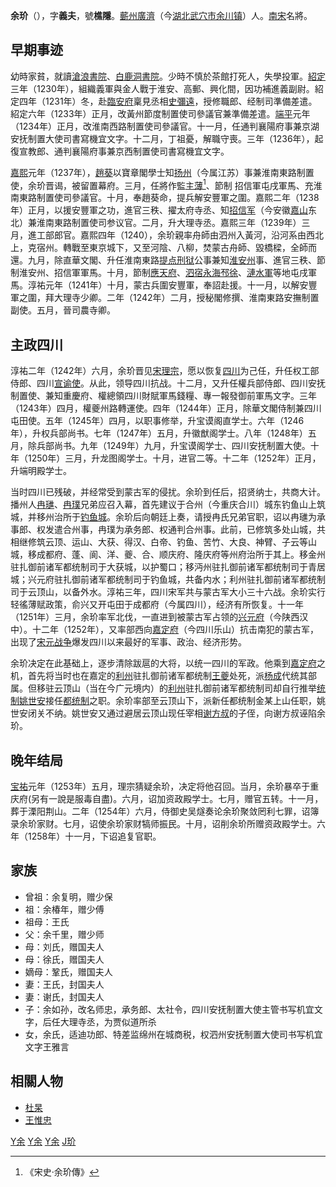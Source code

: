 {{Unreferenced|time=2015-10-10T23:57:32+00:00}}
'''余玠'''（{{bd|生年不詳||1253年|catIdx=}}），字'''義夫'''，號'''樵隱'''。[[蘄州|蘄州]][[廣濟|廣濟]]（今[[湖北|湖北]][[武穴市|武穴市]][[余川镇|余川镇]]）人。[[南宋|南宋]]名將。

== 早期事迹 ==
幼時家貧，就讀[[滄浪書院|滄浪書院]]、[[白鹿洞書院|白鹿洞書院]]。少時不慎於茶館打死人，失學投軍。[[紹定|紹定]]三年（1230年），組織義軍與金人戰于淮安、高郵、興化間，因功補進義副尉。紹定四年（1231年）冬，赴[[臨安府|臨安府]]稟見丞相[[史彌遠|史彌遠]]，授修職郎、经制司準備差遣。紹定六年（1233年）正月，改黃州節度制置使司參議官兼準備差遣。[[端平|端平]]元年（1234年）正月，改淮南西路制置使司參議官。十一月，任通判襄陽府事兼京湖安抚制置大使司書寫機宜文字。十二月，丁祖憂，解職守喪。三年（1236年），起復宣教郎、通判襄陽府事兼京西制置使司書寫機宜文字。

[[嘉熙|嘉熙]]元年（1237年），[[趙葵|趙葵]]以寶章閣學士知[[扬州|扬州]]（今属江苏）事兼淮南東路制置使，余玠晋谒，被留置幕府。三月，任將作監[[主薄|主薄]]<ref>《宋史‧余玠傳》</ref>、節制 招信軍屯戌軍馬、充淮南東路制置使司參議官。十月，奉趙葵命，提兵解安豐軍之圍。嘉熙二年（1238年）正月，以援安豐軍之功，進官三秩、擢太府寺丞、知[[招信军|招信军]]（今安徽[[嘉山|嘉山]]东北）兼淮南東路制置使司参议官。二月，升大理寺丞。嘉熙三年（1239年）三月，進工部郎官。嘉熙四年（1240），余玠親率舟師由泗州入黃河，沿河系由西北上，克宿州。轉戰至東京城下，又至河陰、八柳，焚蒙古舟師、毀橋樑，全師而還。九月，除直華文閣、升任淮南東路[[提点刑狱|提点刑狱]]公事兼知[[淮安州|淮安州]]事、進官三秩、節制淮安州、招信軍軍馬。十月，節制[[应天府_(宋朝)|應天府]]、[[泗州|泗]][[宿州_(古代)|宿]][[永州_(金朝)|永]][[海州_(东魏)|海]][[邳州_(古代)|邳]][[徐州_(三国至明朝)|徐]]、[[漣水軍|漣水軍]]等地屯戌軍馬。淳祐元年（1241年）十月，蒙古兵圍安豐軍，奉詔赴援。十一月，以解安豐軍之圍，拜大理寺少卿。二年（1242年）二月，授秘閣修撰、淮南東路安撫制置副使。五月，晉司農寺卿。

== 主政四川 ==

淳祐二年（1242年）六月，余玠晋见[[宋理宗|宋理宗]]，愿以恢复[[四川|四川]]为己任，升任权工部侍郎、四川[[宣谕使|宣谕使]]。从此，领导四川抗战。十二月，又升任權兵部侍郎、四川安抚制置使、兼知重慶府、權總領四川財賦軍馬錢糧、專一報發御前軍馬文字。三年（1243年）四月，權夔州路轉運使。四年（1244年）正月，除華文閣侍制兼四川屯田使。五年（1245年）四月，以职事修举，升宝谟阁直学士。六年（1246年），升权兵部尚书。七年（1247年）五月，升徽猷阁学士。八年（1248年）五月，除兵部尚书。九年（1249年）九月，升宝谟阁学士、四川安抚制置大使。十年（1250年）三月，升龙图阁学士。十月，进官二等。十二年（1252年）正月，升端明殿学士。

当时四川已残破，并经常受到蒙古军的侵扰。余玠到任后，招贤纳士，共商大计。播州人[[冉璡|冉璡]]、[[冉璞|冉璞]]兄弟应召入幕，首先建议于合州（今重庆合川）城东钓鱼山上筑城，并移州治所于[[钓鱼城|钓鱼城]]。余玠后向朝廷上奏，请授冉氏兄弟官职，诏以冉璡为承事郎、权发遣合州事，冉璞为承务郎、权通判合州事。此前，已修筑多处山城，共相继修筑云顶、运山、大获、得汉、白帝、钓鱼、苦竹、大良、神臂、子云等山城，移成都府、蓬、阆、洋、夔、合、顺庆府、隆庆府等州府治所于其上。移金州驻扎御前诸军都统制司于大获城，以护蜀口；移沔州驻扎御前诸军都统制司于青居城；兴元府驻扎御前诸军都统制司于钓鱼城，共备内水；利州驻扎御前诸军都统制司于云顶山，以备外水。淳祐三年，四川宋军共与蒙古军大小三十六战。余玠实行轻徭薄赋政策，俞兴又开屯田于成都府（今属四川），经济有所恢复。十一年（1251年）三月，余玠率军北伐，一直进到被蒙古军占领的[[兴元府|兴元府]]（今陕西汉中）。十二年（1252年），又率部西向[[嘉定府|嘉定府]]（今四川乐山）抗击南犯的蒙古军，出现了[[宋元战争|宋元战争]]爆发四川以来最好的军事、政治、经济形势。

余玠决定在此基础上，逐步清除跋扈的大将，以统一四川的军政。他乘到[[嘉定府|嘉定府]]之机，首先将当时也在嘉定的[[利州|利州]]驻扎御前诸军都统制[[王夔|王夔]]处死，派[[杨成|杨成]]代统其部属。但移驻云顶山（当在今广元境内）的[[利州|利州]]驻扎御前诸军都统制司却自行推举[[统制|统制]][[姚世安|姚世安]]接任[[都统制|都统制]]之职。余玠率部至云顶山下，派新任都统制金某上山任职，姚世安闭关不纳。姚世安又通过避居云顶山现任宰相[[谢方叔|谢方叔]]的子侄，向谢方叔诬陷余玠。

== 晚年结局 ==

[[宝祐|宝祐]]元年（1253年）五月，理宗猜疑余玠，决定将他召回。当月，余玠暴卒于重庆府(另有一說是服毒自盡)。六月，诏加资政殿学士。七月，赠官五转。十一月，葬于溧阳荆山。二年（1254年）六月，侍御史吴燧奏论余玠聚敛罔利七罪，诏簿录余玠家财。七月，诏使余玠家财犒师振民。十月，诏削余玠所赠资政殿学士。六年（1258年）十一月，下诏追复官职。

== 家族 ==

*曾祖：余复明，赠少保
*祖：余椿年，赠少傅
*祖母：王氏
*父：余千里，赠少师
*母：刘氏，赠国夫人
*母：徐氏，赠国夫人
*嫡母：鞏氏，赠国夫人
*妻：王氏，封国夫人
*妻：谢氏，封国夫人
*子：余如孙，改名师忠，承务郎、太社令，四川安抚制置大使主管书写机宜文字，后任大理寺丞，为贾似道所杀
*女，余氏，适迪功郎、特差监绵州在城商税，权泗州安抚制置大使司书写机宜文字王雅言

==相關人物==
*[[杜杲|杜杲]]
*[[王惟忠|王惟忠]]


[[Category:宋朝軍事人物|Y余]]
[[Category:武穴人|Y余]]
[[Category:宋朝自杀人物|Y余]]
[[Category:余姓|J玠]]